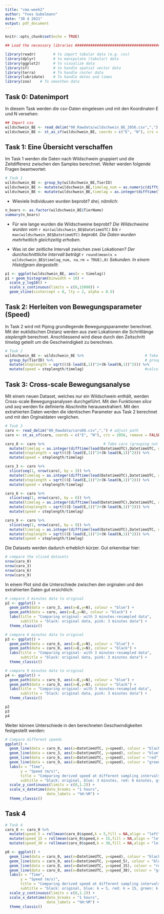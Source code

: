 ```yaml
---
title: "cma-week2"
author: "Yves Gubelmann"
date: "30 4 2021"
output: pdf_document
---
```


```r
knitr::opts_chunk$set(echo = TRUE)

## Load the necessary libraries ################################################

library(readr)        # to import tabular data (e.g. csv)
library(dplyr)        # to manipulate (tabular) data
library(ggplot2)      # to visualize data
library(sf)           # to handle spatial vector data
library(terra)        # To handle raster data
library(lubridate)    # To handle dates and times
library(zoo)    # To smoothen data
```

## Task 0: Datenimport

In diesem Task werden die csv-Daten eingelesen und mit den Koordinaten E und N versehen:

```r
## Import csv
wildschwein_BE <- read_delim("00_Rawdata/wildschwein_BE_2056.csv",",") # adjust path
wildschwein_BE <- st_as_sf(wildschwein_BE, coords = c("E", "N"), crs = 2056, remove = FALSE)
```

## Task 1: Eine Übersicht verschaffen
Im Task 1 werden die Daten nach Wildschwein gruppiert und die Zeitdifferenz zwischen den Samples berechnet. Weiter werden folgende Fragen beantwortet:

```r
# Task 1
wildschwein_BE <- group_by(wildschwein_BE,TierID)
wildschwein_BE <- mutate(wildschwein_BE,timelag_num = as.numeric(difftime(lead(DatetimeUTC),DatetimeUTC, units = "secs")))
wildschwein_BE <- mutate(wildschwein_BE,timelag = as.integer(difftime(lead(DatetimeUTC),DatetimeUTC, units = "secs")))
```
* Wieviele Individuuen wurden beprobt? *drei, nämlich:*

```r
n_boars <- as.factor(wildschwein_BE$TierName)
summary(n_boars)
```

* Für wie lange wurden die Wildschweine beprobt? *Die Wildschweine wurden vom* `r min(wildschwein_BE$DatetimeUTC)` *bis * `r max(wildschwein_BE$DatetimeUTC)` *beprobt. Die Daten wurden mehrheitlich gleichzeitig erhoben.*

* Was ist der zeitliche Intervall zwischen zwei Lokationen? *Der durchschnittliche Intervall beträgt *`r round(mean(x = wildschwein_BE$timelag_num, na.rm = TRUE),0)` *Sekunden. In einem Histofgram dargestellt:*

```r
p1 <- ggplot(wildschwein_BE, aes(x = timelag))
p1 + geom_histogram(binwidth = 10) + 
  scale_y_log10() +
  scale_x_continuous(limits = c(0,15000)) + 
  geom_vline(xintercept = 0, lty = 2, alpha = 0.5)
```

## Task 2: Herleiten von Bewegungsparameter (Speed)

In Task 2 wird mit Piping grundlegende Bewegungsparameter berechnet. Mit der euklidischen Distanz werden aus zwei Lokationen die Schrittlänge *steplength* berechnet. Anschliessend wird diese durch den Zeitschritt *timelag* geteilt um die Geschwindigkeit zu berechnen. 

```r
# Task 2     
wildschwein_BE <- wildschwein_BE %>%                            # Take a boar..
  group_by(TierID) %>%                                          # group it
  mutate(steplength = sqrt(((E-lead(E,1))^2+(N-lead(N,1))^2))) %>% 
  mutate(speed = steplength/timelag)                            #calculate speed
```

## Task 3: Cross-scale Bewegungsanalyse
Mit einem neuen Dataset, welches nur ein Wildschwein enthält, werden Cross-scale Bewegungsanalysen durchgeführt. Mit den Funktionen *slice* und *seq* werden fix definierte Abschnitte herausextrahiert. Mit den extrahierten Daten werden die identischen Parameter aus Task 2 berechnet und mit den Orginaldaten verglichen.

```r
# Task 3
caro <- read_delim("00_Rawdata/caro60.csv",",") # adjust path
caro <- st_as_sf(caro, coords = c("E", "N"), crs = 2056, remove = FALSE)

caro_0 <- caro %>%                           # Take caro (grouping not needed)
  mutate(timelag = as.integer(difftime(lead(DatetimeUTC),DatetimeUTC, units = "secs"))) %>% 
  mutate(steplength = sqrt(((E-lead(E,1))^2+(N-lead(N,1))^2))) %>% 
  mutate(speed = steplength/timelag)

caro_3 <- caro %>% 
  slice(seq(1, nrow(caro), by = 3)) %>% 
  mutate(timelag = as.integer(difftime(lead(DatetimeUTC),DatetimeUTC, units = "secs"))) %>% 
  mutate(steplength = sqrt(((E-lead(E,1))^2+(N-lead(N,1))^2))) %>% 
  mutate(speed = steplength/timelag)

caro_6 <- caro %>% 
  slice(seq(1, nrow(caro), by = 6)) %>% 
  mutate(timelag = as.integer(difftime(lead(DatetimeUTC),DatetimeUTC, units = "secs"))) %>% 
  mutate(steplength = sqrt(((E-lead(E,1))^2+(N-lead(N,1))^2))) %>% 
  mutate(speed = steplength/timelag)

caro_9 <- caro %>% 
  slice(seq(1, nrow(caro), by = 9)) %>% 
  mutate(timelag = as.integer(difftime(lead(DatetimeUTC),DatetimeUTC, units = "secs"))) %>% 
  mutate(steplength = sqrt(((E-lead(E,1))^2+(N-lead(N,1))^2))) %>% 
  mutate(speed = steplength/timelag)
```

Die Datasets werden dadurch erheblich kürzer. Gut erkennbar hier: 

```r
# compare the sliced datasets
nrow(caro_0)
nrow(caro_3)
nrow(caro_6)
nrow(caro_9)
```

\newpage

In einem Plot sind die Unterschiede zwischen den orginalen und den extrahierten Daten gut ersichtlich:

```r
# compare 3 minutes data to original
p2 <- ggplot() +
  geom_path(data = caro_3, aes(x=E,y=N), colour = "blue") +
  geom_path(data = caro, aes(x=E,y=N), colour = "black") +
  labs(title = "Comparing original- with 3 minutes-resampled data", 
       subtitle = "black: original data, pink: 3 minutes data") + 
  theme_classic()

# compare 6 minutes data to original
p3 <- ggplot() +
  geom_path(data = caro_6, aes(x=E,y=N), colour = "blue") +
  geom_path(data = caro_0, aes(x=E,y=N), colour = "black") +
  labs(title = "Comparing original- with 3 minutes-resampled data", 
       subtitle = "black: original data, pink: 3 minutes data") + 
  theme_classic()

# compare 9 minutes data to original
p4 <- ggplot() +
  geom_path(data = caro_9, aes(x=E,y=N), colour = "blue") +
  geom_path(data = caro_0, aes(x=E,y=N), colour = "black") +
  labs(title = "Comparing original- with 3 minutes-resampled data", 
       subtitle = "black: original data, pink: 3 minutes data") + 
  theme_classic()
```

```r
p2
p3
p4
```

Weiter können Unterschiede in den berechneten Geschwindigkeiten festgestellt werden:

```r
# Compare different speeds
ggplot() +
  geom_line(data = caro_0, aes(x=DatetimeUTC, y=speed), colour = "black") +
  geom_line(data = caro_3, aes(x=DatetimeUTC, y=speed), colour = "blue") +
  geom_line(data = caro_6, aes(x=DatetimeUTC, y=speed), colour = "red") +
  geom_line(data = caro_9, aes(x=DatetimeUTC, y=speed), colour = "green") +
  labs(x = "Time",
       y = "Speed (m/s)", 
       title = "Comparing derived speed at different sampling intervals",
       subtitle = "black: original, blue: 3 minutes, red: 6 minutes, green: 9 minutes") +    
  scale_y_continuous(limits = c(0,1.2)) +
  scale_x_datetime(date_breaks = "1 hours", 
                   date_labels = "%H:%M") +
  theme_classic()
```

## Task 4

```r
# Task 4
caro_0 <- caro_0 %>% 
  mutate(speed_5 = rollmean(caro_0$speed,k = 5,fill = NA,align = "left")) %>% 
  mutate(speed_15 = rollmean(caro_0$speed,k = 15,fill = NA,align = "left")) %>% 
  mutate(speed_30 = rollmean(caro_0$speed,k = 30,fill = NA,align = "left"))

p6 <- ggplot() +
  geom_line(data = caro_0, aes(x=DatetimeUTC, y=speed), colour = "black") +
  geom_line(data = caro_0, aes(x=DatetimeUTC, y=speed_5), colour = "blue") +
  geom_line(data = caro_0, aes(x=DatetimeUTC, y=speed_15), colour = "red") +
  geom_line(data = caro_0, aes(x=DatetimeUTC, y=speed_30), colour = "green") +
  labs(x = "Time",
       y = "Speed (m/s)", 
       title = "Comparing derived speed at different sampling intervals",
       subtitle = "black: original, blue: k = 5, red: k = 15, green: k = 30") +    
  scale_y_continuous(limits = c(0,1.2)) +
  scale_x_datetime(date_breaks = "1 hours", 
                   date_labels = "%H:%M") +
  theme_classic()

```

